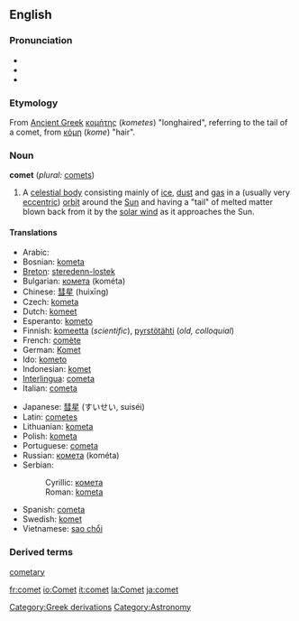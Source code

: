==English==
===Pronunciation===
*{{AHD|kŏm'ət}}
*{{IPA|/ˈkɒmət/}}
*{{SAMPA|/"kQm@t/}}

=== Etymology ===
From [[Ancient Greek]] [[κομήτης]] (''kometes'') "longhaired", referring to the tail of a comet, from [[κόμη]] (''kome'') "hair".

===Noun===
'''comet''' (''plural:'' [[comets]])

#A [[celestial body]] consisting mainly of [[ice]], [[dust]] and [[gas]] in a (usually very [[eccentric]]) [[orbit]] around the [[Sun]] and having a "tail" of melted matter blown back from it by the [[solar wind]] as it approaches the Sun.

====Translations====
{{top}}
*Arabic: {{ARchar|[[مذنب]]}} {{Unicode|(muðánnab)}} {{m}}
*Bosnian: [[kometa#Bosnian|kometa]] {{f}}
*[[Breton]]: [[steredenn-lostek]] {{f}}
*Bulgarian: [[комета]] (kométa) {{f}}
*Chinese: [[彗星]] (huìxīng)
*Czech: [[kometa]] {{f}}
*Dutch: [[komeet]] {{m}}
*Esperanto: [[kometo]]
*Finnish: [[komeetta]] (''scientific''), [[pyrstötähti]] (''old, colloquial'')
*French: [[comète]] {{f}}
*German: [[Komet]] {{m}}
*Ido: [[kometo]]
*Indonesian: [[komet]]
*[[Interlingua]]: [[cometa]]
*Italian: [[cometa]] {{f}}
{{mid}}
*Japanese: [[彗星]] (すいせい, suiséi)
*Latin: [[cometes]] {{m}}
*Lithuanian: [[kometa]] {{f}}
*Polish: [[kometa]] {{f}}
*Portuguese: [[cometa]] {{m}}
*Russian: [[комета]] (kométa) {{f}}
*Serbian:
*:Cyrillic: [[комета#Serbian|комета]] {{f}}
*:Roman: [[kometa#Serbian|kometa]] {{f}}
*Spanish: [[cometa]] {{m}}
*Swedish: [[komet]] {{c}}
*Vietnamese: [[sao chổi]]
{{bottom}}

===Derived terms===
[[cometary]]

[[Category:Greek derivations]]
[[Category:Astronomy]]
[[fr:comet]]
[[io:Comet]]
[[it:comet]]
[[la:Comet]]
[[ja:comet]]